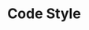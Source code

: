 ---
title: 'Code Style'
description: 'Mintlify gives you complete control over the look and feel of your documentation using the docs.json file'
icon: 'pencil'
---